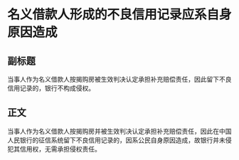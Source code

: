 # 名义借款人形成的不良信用记录应系自身原因造成
## 副标题
当事人作为名义借款人按揭购房被生效判决认定承担补充赔偿责任，因此留下不良信用记录的，银行不构成侵权。
## 正文
当事人作为名义借款人按揭购房并被生效判决认定承担补充赔偿责任，因此在中国人民银行的征信系统留下不良信用记录的，因系公民自身原因造成，故银行并未侵犯其信用权，无需承担侵权责任。